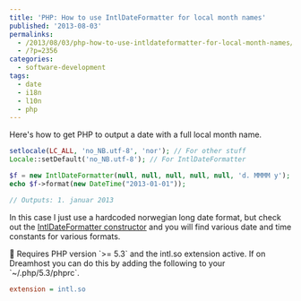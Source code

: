 ---
title: 'PHP: How to use IntlDateFormatter for local month names'
published: '2013-08-03'
permalinks:
  - /2013/08/03/php-how-to-use-intldateformatter-for-local-month-names/
  - /?p=2356
categories:
  - software-development
tags:
  - date
  - i18n
  - l10n
  - php
---

Here's how to get PHP to output a date with a full local month name.

```php
setlocale(LC_ALL, 'no_NB.utf-8', 'nor'); // For other stuff
Locale::setDefault('no_NB.utf-8'); // For IntlDateFormatter

$f = new IntlDateFormatter(null, null, null, null, null, 'd. MMMM y');
echo $f->format(new DateTime("2013-01-01"));

// Outputs: 1. januar 2013
```

In this case I just use a hardcoded norwegian long date format, but check out the [IntlDateFormatter constructor](http://php.net/manual/en/intldateformatter.create.php) and you will find various date and time constants for various formats.

<Note>
  📝 Requires PHP version `>= 5.3` and the intl.so extension active. If on
  Dreamhost you can do this by adding the following to your `~/.php/5.3/phprc`.
</Note>

```ini
extension = intl.so
```
